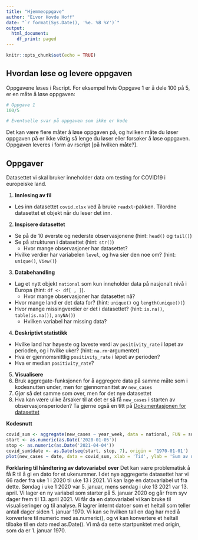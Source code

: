 ```yaml
---
title: "Hjemmeoppgave"
author: "Eivor Hovde Hoff"
date: "`r format(Sys.Date(), '%e. %B %Y')`"
output:
  html_document:
    df_print: paged
---
```


```r
knitr::opts_chunk$set(echo = TRUE)
```

## Hvordan løse og levere oppgaven

Oppgavene løses i Rscript. For eksempel hvis Oppgave 1 er å dele 100 på 5, er en måte å løse oppgaven:

```r
# Oppgave 1
100/5

# Eventuelle svar på oppgaven som ikke er kode
```

Det kan være flere måter å løse oppgaven på, og hvilken måte du løser oppgaven på er ikke viktig så lenge du løser eller forsøker å løse oppgaven.
Oppgaven leveres i form av rscript [på hvilken måte?].

## Oppgaver
Datasettet vi skal bruker inneholder data om testing for COVID19 i europeiske land.

1. **Innlesing av fil**
- Les inn datasettet `covid.xlsx` ved å bruke `readxl`-pakken. Tilordne datasettet et objekt når du leser det inn.

2. **Inspisere datasettet**
- Se på de 10 øverste og nederste observasjonene (hint: `head()` og `tail()`)   
- Se på strukturen i datasettet (hint: `str()`)
  + Hvor mange observasjoner har datasettet?
- Hvilke verdier har variabelen `level`, og hva sier den noe om? (hint: `unique()`, `View()`)

3. **Databehandling**
- Lag et nytt objekt `national` som kun inneholder data på nasjonalt nivå i Europa (hint: `df <- df[ , ]`).
  + Hvor mange observasjoner har datasettet nå?
- Hvor mange land er det data for? (hint: `unique()` og `length(unique())`)
- Hvor mange missingverdier er det i datasettet? (hint: `is.na()`, `table(is.na())`, `anyNA()`)
  + Hvilken variabel har missing data?
  
4. **Deskriptivt statistikk**
- Hvilke land har høyeste og laveste verdi av `positivity_rate` i løpet av perioden, og i hvilke uker? (hint: `na.rm`-argumentet)
- Hva er gjennomsnittlig `positivity_rate` i løpet av perioden? 
- Hva er median `positivity_rate`?


5. **Visualisere**
1. Bruk aggregate-funksjonen for å aggregere data på samme måte som i kodesnutten under, men for gjennomsnittet av `new_cases`
2. Gjør så det samme som over, men for det nye datasettet
3. Hva kan være ulike årsaker til at det er så få `new_cases` i starten av observasjonsperioden? 
Ta gjerne også en titt på [Dokumentasjonen for datasettet](https://www.ecdc.europa.eu/sites/default/files/documents/2021-01-13_Variable_Dictionary_and_Disclaimer_weekly_testing_data_EUEEAUK.pdf)

**Kodesnutt**
```r
covid_sum <- aggregate(new_cases ~ year_week, data = national, FUN = sum)
start <- as.numeric(as.Date('2020-01-05'))
stop <- as.numeric(as.Date('2021-04-04'))
covid_sum$date <- as.Date(seq(start, stop, 7), origin = '1970-01-01')
plot(new_cases ~ date, data = covid_sum, xlab = 'Tid', ylab = 'Sum av nye smittede', type = 'l', col = 'red', lwd = 2)
```

**Forklaring til håndtering av datovariabel over**
Det kan være problematisk å få R til å gi en dato for et ukenummer. I det nye aggregerte datasettet har vi 66 rader fra uke 1 i 2020 til uke 13 i 2021. Vi kan lage en datovariabel ut fra dette. Søndag i uke 1 2020 var 5. januar, mens søndag i uke 13 2021 var 13. april. Vi lager en ny variabel som starter på 5. januar 2020 og går frem syv dager frem til 13. april 2021. Vi får da en datovariabel vi kan bruke til visualiseringer og til analyse. R lagrer internt datoer som et heltall som teller antall dager siden 1. januar 1970. Vi kan se hvilken tall en dag har med å konvertere til numeric med as.numeric(), og vi kan konvertere et heltall tilbake til en dato med as.Date(). Vi må da sette startpunktet med origin, som da er 1. januar 1970.






